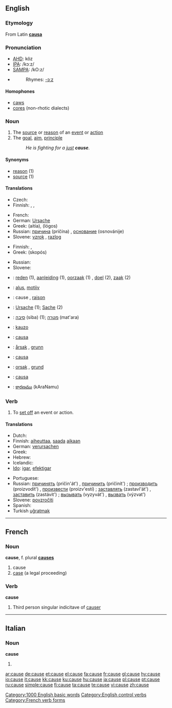 {{see|'cause}}
==English==
{{rank|truth|turn|hold|417|cause|close|England|sense}}

===Etymology===
From Latin '''[[causa]]'''

===Pronunciation===
*[[w:AHD|AHD]]: kôz
*[[w:IPA|IPA]]: /kɔːz/
*[[w:SAMPA|SAMPA]]: /kO:z/
*{{audio|en-us-cause.ogg|Audio (US)}}
*:Rhymes: [[Rhymes:English:-ɔːz|-ɔːz]]

====Homophones====
*[[caws]]
*[[cores]] (non-rhotic dialects)

===Noun===
{{en-noun}}

# The [[source]] or [[reason]] of an [[event]] or [[action]]
# The [[goal]], [[aim]], [[principle]]
#:''He is fighting for a [[just]] '''cause'''.''

====Synonyms====
*[[reason]] (1)
*[[source]] (1)

====Translations====
{{trans-top|Source or reason of an event or action}}
* Czech: {{t-|cs|příčina|f}}
* Finnish: {{t+|fi|syy}}, {{t+|fi|juuri}}, {{t+|fi|lähde}}
{{trans-mid}}
* French: {{t+|fr|cause|f}}
* German: [[Ursache]] {{f}}
* Greek: {{t+|el|αιτία|f|sc=Grek}} (aitía), {{t+|el|λόγος|m|sc=Grek}} (lógos)
* Russian: [[причина]] (pričína) {{f}}, [[основание]] (osnovánije) {{n}}
* Slovene: [[vzrok]] {{m}}, [[razlog]] {{m}}
{{trans-bottom}}

{{trans-top|Goal, aim, principle}}
* Finnish: {{t+|fi|syy}}, {{t+|fi|tarkoitus}}
* Greek: {{t+|el|σκοπός|m|sc=Grek}} (skopós)
{{trans-mid}}
* Russian: {{t+|ru|дело|n|tr=d'élo|sc=Cyrl}}
* Slovene: {{t+|sl|stvar|f}}
{{trans-bottom}}

{{checktrans}}
{{trans-top|Translations to be categorised}}
*{{ttbc|Dutch}}: [[reden]] (1){{f}}, [[aanleiding]] (1){{f}}, [[oorzaak]] (1) {{f}}, [[doel]] (2), [[zaak]] (2)
*{{ttbc|Estonian}}: [[alus#Estonian|alus]], [[motiiv]]
*{{ttbc|French}}: cause {{f}}, [[raison]] {{f}}
*{{ttbc|German}}: [[Ursache]] {{f}} (1); [[Sache]] {{f}} (2)
*{{ttbc|Hebrew}}: [[סיבה]] (siba) {{f}} (1); [[מטרה]] (mat'ara) {{f}}
{{trans-mid}}
*{{ttbc|Ido}}: [[kauzo]]
*{{ttbc|Italian}}: [[causa]] {{f}}
*{{ttbc|Norwegian}}: [[årsak]] {{m}}, [[grunn]] {{m}}
*{{ttbc|Portuguese}}: [[causa]] {{f}}
*{{ttbc|Swedish}}: [[orsak]] {{c}}, [[grund]] {{c}}
*{{ttbc|Spanish}}: [[causa]]
*{{ttbc|Telugu}}: [[కారణము]] (kAraNamu)
{{trans-bottom}}

===Verb===
{{en-verb|caus|ing}}

# To [[set off]] an event or action.

====Translations====
{{top}}
* Dutch: {{t+|nl|veroorzaken}}
* Finnish: [[aiheuttaa]], [[saada]] [[aika|aikaan]]
* German: [[verursachen]]
* Greek: {{t+|el|προκαλώ|tr=prokalo|sc=Grek}}
* Hebrew: {{t-|he|לגרום|tr=ligrom|sc=Hebr}}
* Icelandic: {{t+|is|valda}}
* [[Ido]]: [[igar]], [[efektigar]]
{{mid}}
* Portuguese: {{t+|pt|causar}}
* Russian: [[причинять]] (pričin'át') {{impf}}, [[причинить]] (pričinít') {{pf}}; [[производить]] (proizvodít') {{impf}}, [[произвести]] (proizv'estí) {{pf}}; [[заставлять]] (zastavl'át') {{impf}}, [[заставить]] (zastávit') {{pf}}; [[вызывать]] (vyzyvát') {{impf}}, [[вызвать]] (výzvat') {{pf}}
* Slovene: [[povzročiti]]
* Spanish: {{t-|es|causar}}
* Turkish [[uğratmak]]

{{bottom}}

[[Category:1000 English basic words]]
[[Category:English control verbs]]

----

==French==

===Noun===
'''cause''', f. plural '''[[causes]]'''

# cause
# [[case]] (a legal proceeding)

===Verb===
'''cause'''

# Third person singular indicitave of [[causer]]

[[Category:French verb forms]]

----

==Italian==

===Noun===
'''cause''' {{f}}

# {{plural of|causa|lang=Italian}}

[[ar:cause]]
[[de:cause]]
[[et:cause]]
[[el:cause]]
[[fa:cause]]
[[fr:cause]]
[[gl:cause]]
[[hy:cause]]
[[io:cause]]
[[it:cause]]
[[kk:cause]]
[[ku:cause]]
[[hu:cause]]
[[ja:cause]]
[[pl:cause]]
[[pt:cause]]
[[ru:cause]]
[[simple:cause]]
[[fi:cause]]
[[ta:cause]]
[[te:cause]]
[[vi:cause]]
[[zh:cause]]